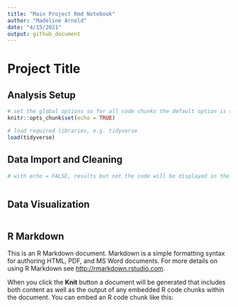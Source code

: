 ```yaml
---
title: "Main Project Rmd Notebook"
author: "Madeline Arnold"
date: "4/15/2021"
output: github_document
---
```


# Project Title

## Analysis Setup

```r
# set the global options so for all code chunks the default option is showing the code along with the results
knitr::opts_chunk$set(echo = TRUE)
```

```r
# load required libraries, e.g. tidyverse
load(tidyverse)

```

## Data Import and Cleaning

```r
# with echo = FALSE, results but not the code will be displayed in the knit document

```

```r

```

## Data Visualization

```r

```


## R Markdown

This is an R Markdown document. Markdown is a simple formatting syntax for authoring HTML, PDF, and MS Word documents. For more details on using R Markdown see <http://rmarkdown.rstudio.com>.

When you click the **Knit** button a document will be generated that includes both content as well as the output of any embedded R code chunks within the document. You can embed an R code chunk like this: